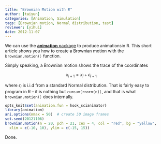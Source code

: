 ```yaml
---
title: "Brownian Motion with R"
author: [taiyun]
categories: [Animation, Simulation]
tags: [Brownian motion, Normal distribution, test]
reviewer: [yihui]
date: 2012-11-07
---
```


<link  rel='stylesheet'
  href="{{page.url.widgets}}/scianimator/css/scianimator.css">
<script src="{{page.url.widgets}}/scianimator/assets/js/jquery-1.4.4.min.js"></script>
<script 
  src="{{page.url.widgets}}/scianimator/assets/js/jquery.scianimator.pack.js">
</script>

We can use the [**animation** package](http://yihui.name/animation) to produce animationsin R. This short article shows you how to create a Brownian motion with the `brownian.motion()` function.

Simply speaking, a Brownian motion shows the trace of the coordinates

$$x_{i+1}=x_{i}+\epsilon_{i+1}$$

where $\epsilon_i$ is i.i.d from a standard Normal distribution. That is fairly easy to program in R -- it is nothing but `cumsum(rnorm(n))`, and that is what `brownian.motion()` does internally.

```r
opts_knit$set(animation.fun = hook_scianimator)
library(animation)
ani.options(nmax = 50)  # create 50 image frames
set.seed(20121106)
brownian.motion(n = 20, pch = 21, cex = 4, col = "red", bg = "yellow",
  xlim = c(-10, 10), ylim = c(-15, 15))
```

Done.
